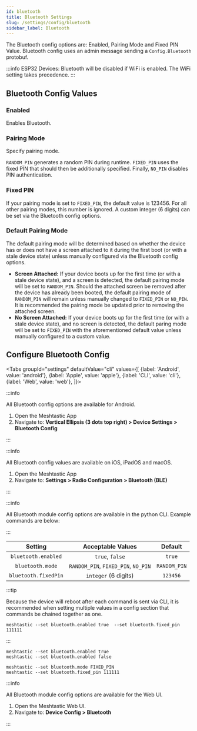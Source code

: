 ```yaml
---
id: bluetooth
title: Bluetooth Settings
slug: /settings/config/bluetooth
sidebar_label: Bluetooth
---
```



The Bluetooth config options are: Enabled, Pairing Mode and Fixed PIN Value.  Bluetooth config uses an admin message sending a `Config.Bluetooth` protobuf.

:::info
ESP32 Devices: Bluetooth will be disabled if WiFi is enabled. The WiFi setting takes precedence.
:::

## Bluetooth Config Values

### Enabled

Enables Bluetooth.

### Pairing Mode

Specify pairing mode.

`RANDOM_PIN` generates a random PIN during runtime.
`FIXED_PIN` uses the fixed PIN that should then be additionally specified.
Finally, `NO_PIN` disables PIN authentication.

### Fixed PIN

If your pairing mode is set to `FIXED_PIN`, the default value is 123456. For all other pairing modes, this number is ignored. A custom integer (6 digits) can be set via the Bluetooth config options.

### Default Pairing Mode

The default pairing mode will be determined based on whether the device has or does not have a screen attached to it during the first boot (or with a stale device state) unless manually configured via the Bluetooth config options.

- **Screen Attached:** If your device boots up for the first time (or with a stale device state), and a screen is detected, the default pairing mode will be set to `RANDOM_PIN`. Should the attached screen be removed after the device has already been booted, the default pairing mode of `RANDOM_PIN` will remain unless manually changed to `FIXED_PIN` or `NO_PIN`. It is recommended the pairing mode be updated prior to removing the attached screen.
- **No Screen Attached:** If your device boots up for the first time (or with a stale device state), and no screen is detected, the default paring mode will be set to `FIXED_PIN` with the aforementioned default value unless manually configured to a custom value.

## Configure Bluetooth Config

<Tabs
groupId="settings"
defaultValue="cli"
values={[
{label: 'Android', value: 'android'},
{label: 'Apple', value: 'apple'},
{label: 'CLI', value: 'cli'},
{label: 'Web', value: 'web'},
]}>
<TabItem value="android">

:::info

All Bluetooth config options are available for Android.

1. Open the Meshtastic App
2. Navigate to: **Vertical Ellipsis (3 dots top right) > Device Settings > Bluetooth Config**

:::

</TabItem>
<TabItem value="apple">

:::info

All Bluetooth config values are available on iOS, iPadOS and macOS.

1. Open the Meshtastic App
2. Navigate to: **Settings > Radio Configuration > Bluetooth (BLE)**

:::

</TabItem>
<TabItem value="cli">

:::info

All Bluetooth module config options are available in the python CLI. Example commands are below:

:::

|          Setting          |  Acceptable Values  | Default |
| :-----------------------: | :-----------------: | :-----: |
| `bluetooth.enabled`       | `true`, `false`     | `true` |
| `bluetooth.mode`          | `RANDOM_PIN`, `FIXED_PIN`, `NO_PIN` | `RANDOM_PIN` |
| `bluetooth.fixedPin`      | `integer` (6 digits) | `123456` |

:::tip

Because the device will reboot after each command is sent via CLI, it is recommended when setting multiple values in a config section that commands be chained together as one.

```shell title="Example:"
meshtastic --set bluetooth.enabled true  --set bluetooth.fixed_pin 111111
```

:::

```shell title="Enable/Disable Bluetooth Module"
meshtastic --set bluetooth.enabled true
meshtastic --set bluetooth.enabled false
```

```shell title="Set a fixed pin"
meshtastic --set bluetooth.mode FIXED_PIN
meshtastic --set bluetooth.fixed_pin 111111
```
  </TabItem>
  <TabItem value="web">

:::info

All Bluetooth module config options are available for the Web UI.

1. Open the Meshtastic Web UI.
2. Navigate to: **Device Config > Bluetooth**

:::

  </TabItem>
</Tabs>